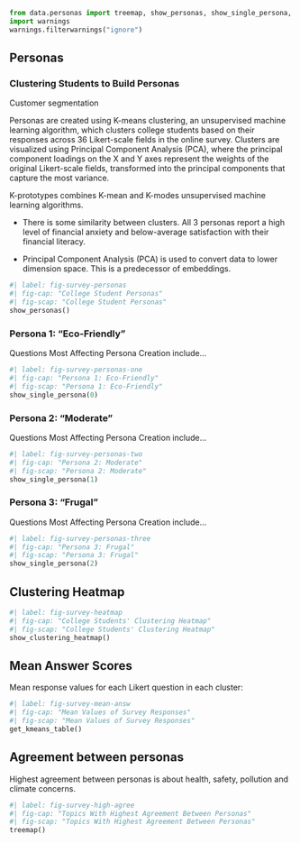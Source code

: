 ```python
from data.personas import treemap, show_personas, show_single_persona, show_clustering_heatmap, get_kmeans_table
import warnings
warnings.filterwarnings("ignore")
```

## Personas

### Clustering Students to Build Personas

Customer segmentation

Personas are created using K-means clustering, an unsupervised machine learning algorithm, which clusters college students based on their responses across 36 Likert-scale fields in the online survey. Clusters are visualized using Principal Component Analysis (PCA), where the principal component loadings on the X and Y axes represent the weights of the original Likert-scale fields, transformed into the principal components that capture the most variance.

K-prototypes combines K-mean and K-modes unsupervised machine learning algorithms.

- There is some similarity between clusters. All 3 personas report a high level of financial anxiety and below-average satisfaction with their financial literacy.

- Principal Component Analysis (PCA) is used to convert data to lower dimension space. This is a predecessor of embeddings.

```python
#| label: fig-survey-personas
#| fig-cap: "College Student Personas"
#| fig-scap: "College Student Personas"
show_personas()
```

### Persona 1: "Eco-Friendly"
Questions Most Affecting Persona Creation include...

```python
#| label: fig-survey-personas-one
#| fig-cap: "Persona 1: Eco-Friendly"
#| fig-scap: "Persona 1: Eco-Friendly"
show_single_persona(0)
```


### Persona 2: "Moderate"
Questions Most Affecting Persona Creation include...
```python
#| label: fig-survey-personas-two
#| fig-cap: "Persona 2: Moderate"
#| fig-scap: "Persona 2: Moderate"
show_single_persona(1)
```


### Persona 3: "Frugal"
Questions Most Affecting Persona Creation include...
```python
#| label: fig-survey-personas-three
#| fig-cap: "Persona 3: Frugal"
#| fig-scap: "Persona 3: Frugal"
show_single_persona(2)
```

## Clustering Heatmap

```python
#| label: fig-survey-heatmap
#| fig-cap: "College Students' Clustering Heatmap"
#| fig-scap: "College Students' Clustering Heatmap"
show_clustering_heatmap()
```


## Mean Answer Scores
Mean response values for each Likert question in each cluster:

```python
#| label: fig-survey-mean-answ
#| fig-cap: "Mean Values of Survey Responses"
#| fig-scap: "Mean Values of Survey Responses"
get_kmeans_table()
```

## Agreement between personas
Highest agreement between personas is about health, safety, pollution and climate concerns.

```python
#| label: fig-survey-high-agree
#| fig-cap: "Topics With Highest Agreement Between Personas"
#| fig-scap: "Topics With Highest Agreement Between Personas"
treemap()
```



